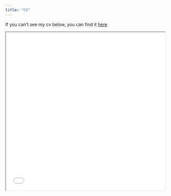```yaml
---
title: "CV"
---
```


If you can't see my cv below, you can find it [here](https://briandaza.github.io/cv%20-%20Brian%20Daza.pdf)

<iframe src="cv - Brian Daza.pdf" width="100%" height="500px">    </iframe>